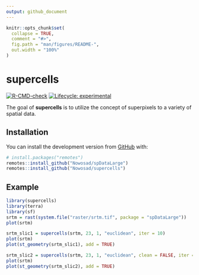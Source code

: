 ```yaml
---
output: github_document
---
```


<!-- README.md is generated from README.Rmd. Please edit that file -->

```r
knitr::opts_chunk$set(
  collapse = TRUE,
  comment = "#>",
  fig.path = "man/figures/README-",
  out.width = "100%"
)
```

# supercells

  <!-- badges: start -->
  [![R-CMD-check](https://github.com/Nowosad/supercells/workflows/R-CMD-check/badge.svg)](https://github.com/Nowosad/supercells/actions)
  [![Lifecycle: experimental](https://img.shields.io/badge/lifecycle-experimental-orange.svg)](https://lifecycle.r-lib.org/articles/stages.html#experimental)
  <!-- badges: end -->

The goal of **supercells** is to utilize the concept of superpixels to a variety of spatial data. 

## Installation

<!-- You can install the released version of supercells from [CRAN](https://CRAN.R-project.org) with: -->

<!-- ``` r -->
<!-- install.packages("supercells") -->
<!-- ``` -->

You can install the development version from [GitHub](https://github.com/) with:

``` r
# install.packages("remotes")
remotes::install_github("Nowosad/spDataLarge")
remotes::install_github("Nowosad/supercells")
```
## Example

```r
library(supercells)
library(terra)
library(sf)
srtm = rast(system.file("raster/srtm.tif", package = "spDataLarge"))
plot(srtm)
```

```r
srtm_slic1 = supercells(srtm, 23, 1, "euclidean", iter = 10)
plot(srtm)
plot(st_geometry(srtm_slic1), add = TRUE)
```

```r
srtm_slic2 = supercells(srtm, 23, 1, "euclidean", clean = FALSE, iter = 10)
plot(srtm)
plot(st_geometry(srtm_slic2), add = TRUE)
```
